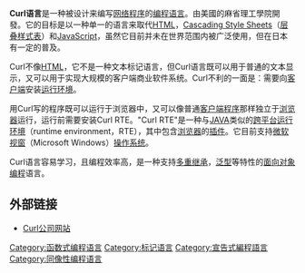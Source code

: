 {{TA
|G1=IT
}}
{{About|一种编程语言|网络文件传输工具cURL或网络程序库libcurl|cURL}}
{{Infobox programming language
| name                   = Curl
| logo                   = <!-- 檔案不存在 [[File:Curl_logo.gif|File:Curl logo.gif]] ，可從英文維基百科取得 -->
| paradigm               = [[编程范型|多范型]]: [[面向对象程序设计|面向对象]]、[[标记语言|标记语言]]、[[同像性|同像性]]
| year                   = 1998
| designer               = Steve Ward, [[MIT|MIT]]
| developer              = Curl, Inc., Sumisho Computer Systems Corp., SCSK Corporation
| latest_release_version = 8.0.10
| latest release date    = {{Start date and age|2019|08|30|df=yes}}
| typing                 = [[强类型|强类型]]
| implementations        =
| dialects               = 无
| influenced_by          = [[HTML|HTML]]、[[JavaScript|JavaScript]]、[[LISP|LISP]]
| influenced             =
| operating_system       = [[Microsoft_Windows|Windows]]
| license                =
| website                = {{URL|www.curl.com}}
| file_ext               =
| wikibooks              = Curl
}}
'''Curl语言'''是一种被设计来编写[[网络应用程序|网络程序]]的[[编程语言|编程语言]]。由美國的麻省理工學院開發。它的目标是以一种单一的语言来取代[[HTML|HTML]]，[[Cascading_Style_Sheets|Cascading Style Sheets]]（[[层叠样式表|层叠样式表]]）和[[JavaScript|JavaScript]]，虽然它目前并未在世界范围内被广泛使用，但在日本有一定的普及。

Curl不像[[HTML|HTML]]，它不是一种文本标记语言，但Curl语言既可以用于普通的文本显示，又可以用于实现大规模的客户端商业软件系统。Curl不利的一面是：需要向[[客户端|客户端]]安装[[运行环境|运行环境]]。

用Curl写的程序既可以运行于浏览器中，又可以像普通[[客户端|客户端]][[程序|程序]]那样独立于[[浏览器|浏览器]]运行，运行前需要安装Curl RTE。"Curl RTE"是一种与[[JAVA|JAVA]]类似的[[跨平台|跨平台]][[运行环境|运行环境]]（runtime environment，RTE），其中包含[[浏览器|浏览器]]的[[插件|插件]]。它目前支持[[微软视窗|微软视窗]]（Microsoft Windows）[[操作系统|操作系统]]。

Curl语言容易学习，且编程效率高，是一种支持[[多重继承|多重继承]]，[[泛型|泛型]]等特性的[[面向对象编程|面向对象编程]]语言。

== 外部链接 ==
* [http://www.curl.com/ Curl公司网站]{{Wayback|url=http://www.curl.com/ |date=20110223134103 }}

{{程序设计语言}}
{{丰富互联网应用程序}}

[[Category:函数式编程语言|Category:函数式编程语言]]
[[Category:标记语言|Category:标记语言]]
[[Category:宣告式編程語言|Category:宣告式編程語言]]
[[Category:同像性编程语言|Category:同像性编程语言]]